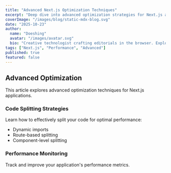 ```yaml
---
title: "Advanced Next.js Optimization Techniques"
excerpt: "Deep dive into advanced optimization strategies for Next.js applications, including code splitting, lazy loading, and performance monitoring."
coverImage: "/images/blog/static-mdx-blog.svg"
date: "2025-10-23"
author:
  name: "Doeshing"
  avatar: "/images/avatar.svg"
  bio: "Creative technologist crafting editorials in the browser. Exploring the sweet spot between storytelling, design, and modern web tooling."
tags: ["Next.js", "Performance", "Advanced"]
published: true
featured: false
---
```


## Advanced Optimization

This article explores advanced optimization techniques for Next.js applications.

### Code Splitting Strategies

Learn how to effectively split your code for optimal performance:

- Dynamic imports
- Route-based splitting
- Component-level splitting

### Performance Monitoring

Track and improve your application's performance metrics.
